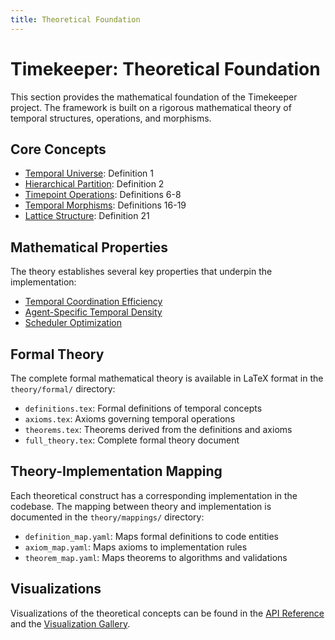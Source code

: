 ```yaml
---
title: Theoretical Foundation
---
```


# Timekeeper: Theoretical Foundation

This section provides the mathematical foundation of the Timekeeper project. The framework is built on a rigorous mathematical theory of temporal structures, operations, and morphisms.

## Core Concepts

- [Temporal Universe](temporal_universe.qmd): Definition 1
- [Hierarchical Partition](hierarchical_partition.qmd): Definition 2
- [Timepoint Operations](timepoint_operations.qmd): Definitions 6-8
- [Temporal Morphisms](morphisms.qmd): Definitions 16-19
- [Lattice Structure](lattice_structure.qmd): Definition 21

## Mathematical Properties

The theory establishes several key properties that underpin the implementation:

- [Temporal Coordination Efficiency](../research/hypotheses/coordination_efficiency.qmd)
- [Agent-Specific Temporal Density](../research/hypotheses/temporal_density.qmd)
- [Scheduler Optimization](../research/hypotheses/scheduler_optimization.qmd)

## Formal Theory

The complete formal mathematical theory is available in LaTeX format in the `theory/formal/` directory:

- `definitions.tex`: Formal definitions of temporal concepts
- `axioms.tex`: Axioms governing temporal operations
- `theorems.tex`: Theorems derived from the definitions and axioms
- `full_theory.tex`: Complete formal theory document

## Theory-Implementation Mapping

Each theoretical construct has a corresponding implementation in the codebase. The mapping between theory and implementation is documented in the `theory/mappings/` directory:

- `definition_map.yaml`: Maps formal definitions to code entities
- `axiom_map.yaml`: Maps axioms to implementation rules
- `theorem_map.yaml`: Maps theorems to algorithms and validations

## Visualizations

Visualizations of the theoretical concepts can be found in the [API Reference](../implementation/api/index.html) and the [Visualization Gallery](../examples/visualization-gallery.qmd).